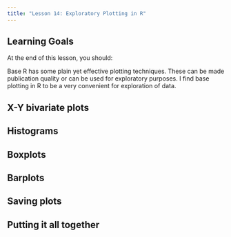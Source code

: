 ```yaml
---
title: "Lesson 14: Exploratory Plotting in R"
---
```


::: {.callout-caution collapse="false"}
## Learning Goals

At the end of this lesson, you should: 


:::

Base R has some plain yet effective plotting techniques. These can be made publication quality or can be used for exploratory purposes. I find base plotting in R to be a very convenient for exploration of data.

## X-Y bivariate plots


## Histograms


## Boxplots

## Barplots




## Saving plots






::: {.callout-tip}
## Putting it all together


:::

